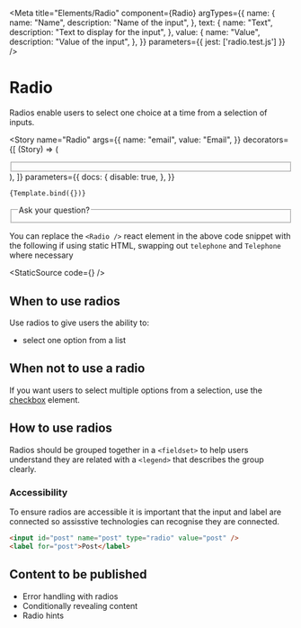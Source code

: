 
<Meta
    title="Elements/Radio"
    component={Radio}
    argTypes={{
        name: {
            name: "Name",
            description: "Name of the input",
        },
        text: {
            name: "Text",
            description: "Text to display for the input",
        },
        value: {
            name: "Value",
            description: "Value of the input",
        },
    }}
    parameters={{
        jest: ['radio.test.js']
    }}
/>


# Radio

Radios enable users to select one choice at a time from a selection of inputs.

<Story
    name="Radio"
    args={{
        name: "email",
        value: "Email",
    }}
    decorators={[
        (Story) => (
            <div className="form">
                <div className="group">
                    <fieldset>
                        <Story />
                    </fieldset>
                </div>
            </div>
        ),
    ]}
    parameters={{
        docs: {
            disable: true,
        },
    }}
>
    {Template.bind({})}
</Story>

<Canvas>
    <div className="form">
        <div className="group">
            <fieldset>
                <legend>Ask your question?</legend>
                <Radio name="telephone" text="Telephone" value="telephone" />
                <Radio name="email" text="Eelephone" value="email" />
            </fieldset>
        </div>
    </div>
</Canvas>

You can replace the `<Radio />` react element in the above code snippet with the following if using static HTML, swapping out `telephone` and `Telephone` where necessary

<StaticSource
    code={<Radio name="telephone" text="Telephone" value="telephone" />}
/>

<ArgsTable of={Radio} />

## When to use radios

Use radios to give users the ability to:

-   select one option from a list

## When not to use a radio

If you want users to select multiple options from a selection, use the <a href="checkbox">checkbox</a> element.

## How to use radios

Radios should be grouped together in a `<fieldset>` to help users understand they are related with a `<legend>` that describes the group clearly.

### Accessibility

To ensure radios are accessible it is important that the input and label are connected so assisstive technologies can recognise they are connected.

```html
<input id="post" name="post" type="radio" value="post" />
<label for="post">Post</label>
```

## Content to be published

-   Error handling with radios
-   Conditionally revealing content
-   Radio hints
